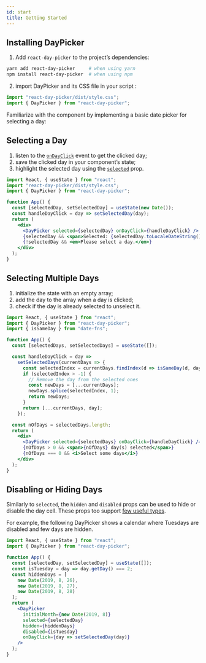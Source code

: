 ```yaml
---
id: start
title: Getting Started
---
```


## Installing DayPicker

1. Add `react-day-picker` to the project’s dependencies:

```bash
yarn add react-day-picker     # when using yarn
npm install react-day-picker  # when using npm
```

2. import DayPicker and its CSS file in your script
:

```jsx
import "react-day-picker/dist/style.css";
import { DayPicker } from "react-day-picker";
```

Familiarize with the component by implementing a basic date picker for selecting a day:

## Selecting a Day

1. listen to the [`onDayClick`](./props#ondayclick) event to get the clicked day;
2. save the clicked day in your component’s state;
3. highlight the selected day using the [`selected`](./props#selected) prop.

```jsx preview
import React, { useState } from "react";
import "react-day-picker/dist/style.css";
import { DayPicker } from "react-day-picker";

function App() {
  const [selectedDay, setSelectedDay] = useState(new Date());
  const handleDayClick = day => setSelectedDay(day);
  return (
    <div>
      <DayPicker selected={selectedDay} onDayClick={handleDayClick} />
      {selectedDay && <span>Selected: {selectedDay.toLocaleDateString()}</span>}
      {!selectedDay && <em>Please select a day.</em>}
    </div>
  );
}
```

## Selecting Multiple Days

1. initialize the state with an empty array;
2. add the day to the array when a day is clicked;
3. check if the day is already selected to unselect it.

```jsx preview
import React, { useState } from "react";
import { DayPicker } from "react-day-picker";
import { isSameDay } from "date-fns";

function App() {
  const [selectedDays, setSelectedDays] = useState([]);

  const handleDayClick = day =>
    setSelectedDays(currentDays => {
      const selectedIndex = currentDays.findIndex(d => isSameDay(d, day));
      if (selectedIndex > -1) {
        // Remove the day from the selected ones
        const newDays = [...currentDays];
        newDays.splice(selectedIndex, 1);
        return newDays;
      }
      return [...currentDays, day];
    });

  const nOfDays = selectedDays.length;
  return (
    <div>
      <DayPicker selected={selectedDays} onDayClick={handleDayClick} />
      {nOfDays > 0 && <span>{nOfDays} day(s) selected</span>}
      {nOfDays === 0 && <i>Select some days</i>}
    </div>
  );
}
```

## Disabling or Hiding Days

Similarly to `selected`, the `hidden` and `disabled` props can be used to hide or disable the day cell. These props too support [few useful types](./matching-days).

For example, the following DayPicker shows a calendar where Tuesdays are disabled and few days are hidden.

```jsx preview
import React, { useState } from "react";
import { DayPicker } from "react-day-picker";

function App() {
  const [selectedDay, setSelectedDay] = useState([]);
  const isTuesday = day => day.getDay() === 2;
  const hiddenDays = [
    new Date(2019, 8, 26),
    new Date(2019, 8, 27),
    new Date(2019, 8, 28)
  ];
  return (
    <DayPicker
      initialMonth={new Date(2019, 8)}
      selected={selectedDay}
      hidden={hiddenDays}
      disabled={isTuesday}
      onDayClick={day => setSelectedDay(day)}
    />
  );
}
```
